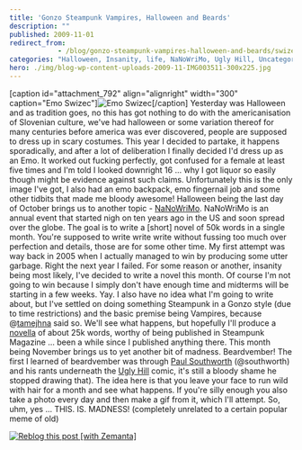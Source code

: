 ```yaml
---
title: 'Gonzo Steampunk Vampires, Halloween and Beards'
description: ""
published: 2009-11-01
redirect_from: 
            - /blog/gonzo-steampunk-vampires-halloween-and-beards/swizec/790
categories: "Halloween, Insanity, life, NaNoWriMo, Ugly Hill, Uncategorized"
hero: ./img/blog-wp-content-uploads-2009-11-IMG003511-300x225.jpg
---
```

\[caption id=&quot;attachment_792&quot; align=&quot;alignright&quot; width=&quot;300&quot; caption=&quot;Emo Swizec&quot;]![Emo Swizec](./img/blog-wp-content-uploads-2009-11-IMG003511-300x225.jpg "Emo Swizec")\[/caption] Yesterday was Halloween and as tradition goes, no this has got nothing to do with the americanisation of Slovenian culture, we&#x27;ve had halloween or some variation thereof for many centuries before america was ever discovered, people are supposed to dress up in scary costumes. This year I decided to partake, it happens sporadically, and after a lot of deliberation I finally decided I&#x27;d dress up as an Emo. It worked out fucking perfectly, got confused for a female at least five times and I&#x27;m told I looked downright 16 ... why I got liquor so easily though might be evidence against such claims. Unfortunately this is the only image I&#x27;ve got, I also had an emo backpack, emo fingernail job and some other tidbits that made me bloody awesome! Halloween being the last day of October brings us to another topic - [NaNoWriMo](http://www.nanowrimo.org/ "NaNoWriMo"). NaNoWriMo is an annual event that started nigh on ten years ago in the US and soon spread over the globe. The goal is to write a \[short] novel of 50k words in a single month. You&#x27;re supposed to write write write without fussing too much over perfection and details, those are for some other time. My first attempt was way back in 2005 when I actually managed to win by producing some utter garbage. Right the next year I failed. For some reason or another, insanity being most likely, I&#x27;ve decided to write a novel this month. Of course I&#x27;m not going to win because I simply don&#x27;t have enough time and midterms will be starting in a few weeks. Yay. I also have no idea what I&#x27;m going to write about, but I&#x27;ve settled on doing something Steampunk in a Gonzo style (due to time restrictions) and the basic premise being Vampires, because @[tamejhna](http://twitter.com/tamejhna "tamejhna") said so. We&#x27;ll see what happens, but hopefully I&#x27;ll produce a [novella](http://en.wikipedia.org/wiki/Novella "Novella") of about 25k words, worthy of being published in Steampunk Magazine ... been a while since I published anything there. This month being November brings us to yet another bit of madness. Beardvember! The first I learned of beardvember was through [Paul Southworth](http://twitter.com/Southworth "Paul Southworth") (@southworth) and his rants underneath the [Ugly Hill](http://www.uglyhill.com/ "Ugly Hill") comic, it&#x27;s still a bloody shame he stopped drawing that). The idea here is that you leave your face to run wild with hair for a month and see what happens. If you&#x27;re silly enough you also take a photo every day and then make a gif from it, which I&#x27;ll attempt. So, uhm, yes ... THIS. IS. MADNESS! (completely unrelated to a certain popular meme of old)

[![Reblog this post [with Zemanta]](http://img.zemanta.com/reblog_e.png?x-id=4853c06e-6b29-4517-a3f6-9c7238344624)](http://reblog.zemanta.com/zemified/4853c06e-6b29-4517-a3f6-9c7238344624/ "Reblog this post [with Zemanta]")
